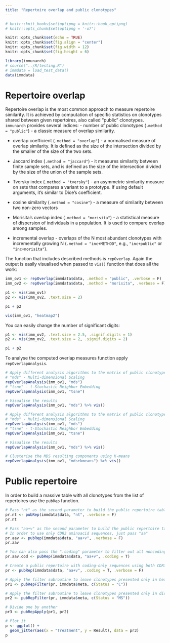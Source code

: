 ```yaml
---
title: "Repertoire overlap and public clonotypes"
---
```



<!--
%\VignetteEngine{knitr::rmarkdown}
%\VignetteIndexEntry{Repertoire overlap and public clonotypes}
%\VignettePackage{immunarch}
-->



```r
# knitr::knit_hooks$set(optipng = knitr::hook_optipng)
# knitr::opts_chunk$set(optipng = '-o7')

knitr::opts_chunk$set(echo = TRUE)
knitr::opts_chunk$set(fig.align = "center")
knitr::opts_chunk$set(fig.width = 12)
knitr::opts_chunk$set(fig.height = 6)

library(immunarch)
# source("../R/testing.R")
# immdata = load_test_data()
data(immdata)
```

# Repertoire overlap
Repertoire overlap is the most common approach to measure repertoire similarity. It is achieved by computation of specific statistics on clonotypes shared between given repertoires, also called "public" clonotypes. `immunarch` provides several indices:
- number of public clonotypes (`.method = "public"`) - a classic measure of overlap similarity.

- overlap coefficient (`.method = "overlap"`) - a normalised measure of overlap similarity. It is defined as the size of the intersection divided by the smaller of the size of the two sets.

- Jaccard index (`.method = "jaccard"`) - it measures similarity between finite sample sets, and is defined as the size of the intersection divided by the size of the union of the sample sets.

- Tversky index (`.method = "tversky"`) - an asymmetric similarity measure on sets that compares a variant to a prototype. If using default arguments, it's similar to Dice's coefficient.

- cosine similarity (`.method = "cosine"`) - a measure of similarity between two non-zero vectors

- Morisita's overlap index (`.method = "morisita"`) - a statistical measure of dispersion of individuals in a population. It is used to compare overlap among samples.

- incremental overlap - overlaps of the N most abundant clonotypes with incrementally growing N (`.method = "inc+METHOD"`, e.g., `"inc+public"` or `"inc+morisita"`).

The function that includes described methods is `repOverlap`. Again the output is easily visualised when passed to `vis()` function that does all the work:

```r
imm_ov1 <- repOverlap(immdata$data, .method = "public", .verbose = F)
imm_ov2 <- repOverlap(immdata$data, .method = "morisita", .verbose = F)

p1 <- vis(imm_ov1)
p2 <- vis(imm_ov2, .text.size = 2)

p1 + p2

vis(imm_ov1, "heatmap2")
```

You can easily change the number of significant digits:
```r
p1 <- vis(imm_ov2, .text.size = 2.5, .signif.digits = 1)
p2 <- vis(imm_ov2, .text.size = 2, .signif.digits = 2)

p1 + p2
```

<!---
Top-overlap [Work in Progress]
```r
warning("TODO")
```
-->

To analyse the computed overlap measures function apply `repOverlapAnalysis`.
```r
# Apply different analysis algorithms to the matrix of public clonotypes:
# "mds" - Multi-dimensional Scaling
repOverlapAnalysis(imm_ov1, "mds")
# "tsne" - t-Stochastic Neighbor Embedding
repOverlapAnalysis(imm_ov1, "tsne")

# Visualise the results
repOverlapAnalysis(imm_ov1, "mds") %>% vis()
```

```r
# Apply different analysis algorithms to the matrix of public clonotypes:
# "mds" - Multi-dimensional Scaling
repOverlapAnalysis(imm_ov1, "mds")
# "tsne" - t-Stochastic Neighbor Embedding
repOverlapAnalysis(imm_ov1, "tsne")

# Visualise the results
repOverlapAnalysis(imm_ov1, "mds") %>% vis()

# Clusterise the MDS resulting components using K-means
repOverlapAnalysis(imm_ov1, "mds+kmeans") %>% vis()
```

# Public repertoire
In order to build a massive table with all clonotypes from the list of repertoires use the `pubRep` function.
```r
# Pass "nt" as the second parameter to build the public repertoire table using CDR3 nucleotide sequences
pr.nt <- pubRep(immdata$data, "nt", .verbose = F)
pr.nt
```

```r
# Pass "aa+v" as the second parameter to build the public repertoire table using CDR3 aminoacid sequences and V alleles
# In order to use only CDR3 aminoacid sequences, just pass "aa"
pr.aav <- pubRep(immdata$data, "aa+v", .verbose = F)
pr.aav
```

```r
# You can also pass the ".coding" parameter to filter out all noncoding sequences first:
pr.aav.cod <- pubRep(immdata$data, "aa+v", .coding = T)
```

```r
# Create a public repertoire with coding-only sequences using both CDR3 amino acid sequences and V genes
pr <- pubRep(immdata$data, "aa+v", .coding = T, .verbose = F)

# Apply the filter subroutine to leave clonotypes presented only in healthy individuals
pr1 <- pubRepFilter(pr, immdata$meta, c(Status = "C"))

# Apply the filter subroutine to leave clonotypes presented only in diseased individuals
pr2 <- pubRepFilter(pr, immdata$meta, c(Status = "MS"))

# Divide one by another
pr3 <- pubRepApply(pr1, pr2)

# Plot it
p <- ggplot() +
  geom_jitter(aes(x = "Treatment", y = Result), data = pr3)
p
```
